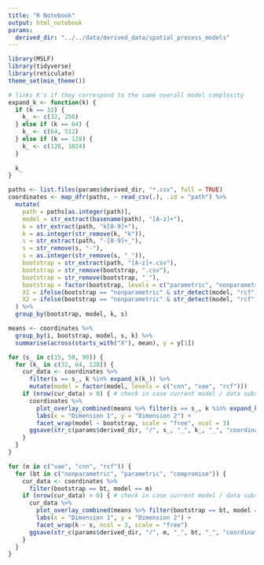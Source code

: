 ```yaml
---
title: "R Notebook"
output: html_notebook
params:
  derived_dir: "../../data/derived_data/spatial_process_models"
---
```


```r
library(MSLF)
library(tidyverse)
library(reticulate)
theme_set(min_theme())

# links K's if they correspond to the same overall model complexity
expand_k <- function(k) {
  if (k == 32) {
    k_ <- c(32, 256)
  } else if (k == 64) {
    k_ <- c(64, 512)
  } else if (k == 128) {
    k_ <- c(128, 1024)
  }
  
  k_
}
```

```r
paths <- list.files(params$derived_dir, "*.csv", full = TRUE)
coordinates <- map_dfr(paths, ~ read_csv(.), .id = "path") %>%
  mutate(
    path = paths[as.integer(path)],
    model = str_extract(basename(path), "[A-z]+"),
    k = str_extract(path, "k[0-9]+"),
    k = as.integer(str_remove(k, "k")),
    s = str_extract(path, "-[0-9]+_"),
    s = str_remove(s, "-"),
    s = as.integer(str_remove(s, "_")),
    bootstrap = str_extract(path, "[A-z]+.csv"),
    bootstrap = str_remove(bootstrap, ".csv"),
    bootstrap = str_remove(bootstrap, "_"),
    bootstrap = factor(bootstrap, levels = c("parametric", "nonparametric", "compromise")),
    X1 = ifelse(bootstrap == "nonparametric" & str_detect(model, "rcf"), X1 + runif(n(), -0.01, 0.01), X1),
    X2 = ifelse(bootstrap == "nonparametric" & str_detect(model, "rcf"), X2 + runif(n(), -0.01, 0.01), X2),
  ) %>%
  group_by(bootstrap, model, k, s)

means <- coordinates %>%
  group_by(i, bootstrap, model, s, k) %>%
  summarise(across(starts_with("X"), mean), y = y[1])
```

```r
for (s_ in c(15, 50, 90)) {
  for (k_ in c(32, 64, 128)) {
    cur_data <- coordinates %>%
      filter(s == s_, k %in% expand_k(k_)) %>%
      mutate(model = factor(model, levels = c("cnn", "vae", "rcf")))
    if (nrow(cur_data) > 0) { # check in case current model / data subset is not yet run
      coordinates %>%
        plot_overlay_combined(means %>% filter(s == s_, k %in% expand_k(k_))) +
        labs(x = "Dimension 1", y = "Dimension 2") +
        facet_wrap(model ~ bootstrap, scale = "free", ncol = 3)
      ggsave(str_c(params$derived_dir, "/", s_, "_", k_, "_", "coordinates.png"), dpi = 600, height = 6, width = 4)
    }
  }
}

for (m in c("vae", "cnn", "rcf")) {
  for (bt in c("nonparametric", "parametric", "compromise")) {
    cur_data <- coordinates %>%
      filter(bootstrap == bt, model == m)
    if (nrow(cur_data) > 0) { # check in case current model / data subset is not yet run
      cur_data %>%
        plot_overlay_combined(means %>% filter(bootstrap == bt, model == m)) +
        labs(x = "Dimension 1", y = "Dimension 2") +
        facet_wrap(k ~ s, ncol = 3, scale = "free")
      ggsave(str_c(params$derived_dir, "/", m, "_", bt, "_", "coordinates.png"), dpi = 600, height = 6, width = 4)
    }
  }
}
```

